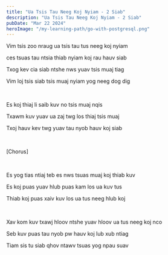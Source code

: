```yaml
---
title: "Ua Tsis Tau Neeg Koj Nyiam - 2 Siab"
description: "Ua Tsis Tau Neeg Koj Nyiam - 2 Siab"
pubDate: "Mar 22 2024"
heroImage: "/my-learning-path/go-with-postgresql.png"
---
```


Vim tsis zoo nraug ua tsis tau tus neeg koj nyiam

ces tsuas tau ntsia thiab nyiam koj rau hauv siab 

Txog kev cia siab ntshe nws yuav tsis muaj tiag 

Vim loj tsis siab tsis muaj nyiam yog neeg dog dig 

<br />

Es koj thiaj li saib kuv no tsis muaj nqis 

Txawm kuv yuav ua zaj twg los thiaj tsis muaj 

Txoj hauv kev twg yuav tau nyob hauv koj siab 

<br />

[Chorus]

<br />

Es yog tias ntiaj teb es nws tsuas muaj koj thiab kuv

Es koj puas yuav hlub puas kam los ua kuv tus 

Thiab koj puas xaiv kuv los ua tus neeg hlub koj 

<br />

Xav kom kuv txawj hloov ntshe yuav hloov ua tus neeg koj nco

Seb kuv puas tau nyob pw hauv koj lub xub ntiag

Tiam sis tu siab qhov ntawv tsuas yog npau suav



